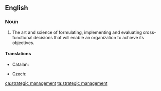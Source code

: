 ==English==
{{wikipedia}}
===Noun===
{{en-noun|-|head=[[strategic]] [[management]]}}

# {{context|management|lang=en}} The art and science of formulating, implementing and evaluating cross-functional decisions that will enable an organization to achieve its objectives.

====Translations====
{{trans-top|art and science}}
* Catalan: {{t|ca|direcció estratègica|f}}
{{trans-mid}}
* Czech: {{t|cs|strategické řízení|n}}
{{trans-bottom}}

[[ca:strategic management]]
[[ta:strategic management]]